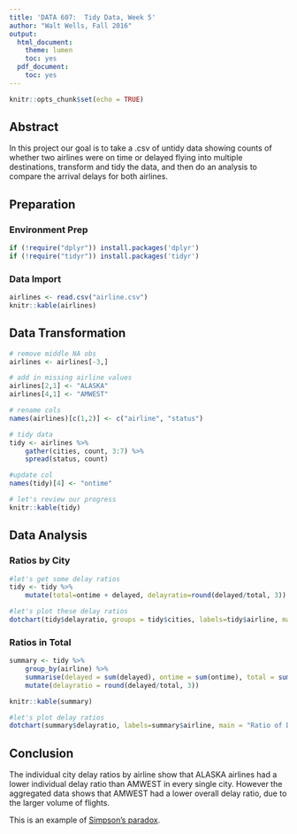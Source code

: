 ```yaml
---
title: 'DATA 607:  Tidy Data, Week 5'
author: "Walt Wells, Fall 2016"
output:
  html_document:
    theme: lumen
    toc: yes
  pdf_document:
    toc: yes
---
```


```r
knitr::opts_chunk$set(echo = TRUE)

```

## Abstract

In this project our goal is to take a .csv of untidy data showing counts of whether two airlines were on time or delayed flying into multiple destinations, transform and tidy the data, and then do an analysis to compare the arrival delays for both airlines.  

## Preparation
### Environment Prep

```r
if (!require("dplyr")) install.packages('dplyr')
if (!require("tidyr")) install.packages('tidyr')
```

### Data Import

```r
airlines <- read.csv("airline.csv")
knitr::kable(airlines)
```

## Data Transformation

```r
# remove middle NA obs
airlines <- airlines[-3,]

# add in missing airline values
airlines[2,1] <- "ALASKA"
airlines[4,1] <- "AMWEST"

# rename cols
names(airlines)[c(1,2)] <- c("airline", "status")

# tidy data
tidy <- airlines %>% 
    gather(cities, count, 3:7) %>% 
    spread(status, count)

#update col
names(tidy)[4] <- "ontime"

# let's review our progress
knitr::kable(tidy)
```


## Data Analysis

### Ratios by City

```r
#let's get some delay ratios
tidy <- tidy %>%
    mutate(total=ontime + delayed, delayratio=round(delayed/total, 3)) 

#let's plot these delay ratios
dotchart(tidy$delayratio, groups = tidy$cities, labels=tidy$airline, main = "Ratio of Delayed Flights by City")
```


### Ratios in Total
```r

summary <- tidy %>% 
    group_by(airline) %>% 
    summarise(delayed = sum(delayed), ontime = sum(ontime), total = sum(total)) %>%
    mutate(delayratio = round(delayed/total, 3))

knitr::kable(summary)

#let's plot delay ratios
dotchart(summary$delayratio, labels=summary$airline, main = "Ratio of Delayed Flights Across All Cities")

```

## Conclusion

The individual city delay ratios by airline show that ALASKA airlines had a lower individual delay ratio than AMWEST in every single city.   However the aggregated data shows that AMWEST had a lower overall delay ratio, due to the larger volume of flights.   

This is an example of [Simpson's paradox](https://en.wikipedia.org/wiki/Simpson%27s_paradox). 


